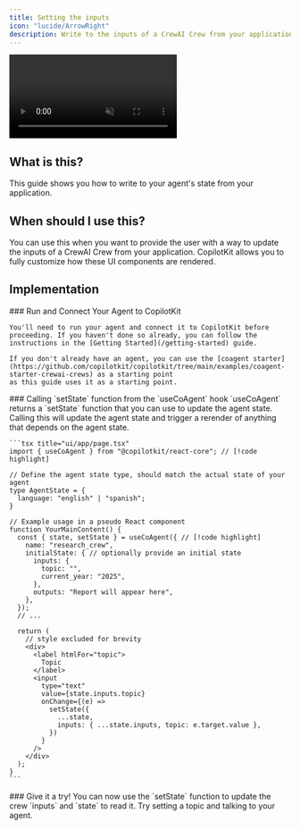 ```yaml
---
title: Setting the inputs
icon: "lucide/ArrowRight"
description: Write to the inputs of a CrewAI Crew from your application.
---
```


<video
  src="https://cdn.copilotkit.ai/docs/copilotkit/images/coagents/write-agent-state.mp4"
  className="rounded-lg shadow-xl"
  loop
  playsInline
  controls
  autoPlay
  muted
/>
<Callout>
  This video shows the result of `npx copilotkit@latest init` with the [implementation](#implementation) section applied to it!
</Callout>

## What is this?

This guide shows you how to write to your agent's state from your application.

## When should I use this?

You can use this when you want to provide the user with a way to update the inputs of a CrewAI Crew from your application. CopilotKit allows you to fully customize how these UI components are rendered.

## Implementation

<Steps>
  <Step>
    ### Run and Connect Your Agent to CopilotKit

    You'll need to run your agent and connect it to CopilotKit before proceeding. If you haven't done so already, you can follow the instructions in the [Getting Started](/getting-started) guide.

    If you don't already have an agent, you can use the [coagent starter](https://github.com/copilotkit/copilotkit/tree/main/examples/coagent-starter-crewai-crews) as a starting point
    as this guide uses it as a starting point.

  </Step>
  <Step>
    ### Calling `setState` function from the `useCoAgent` hook
    `useCoAgent` returns a `setState` function that you can use to update the agent state. Calling this will update the agent state and trigger a rerender of anything that depends on the agent state.

    ```tsx title="ui/app/page.tsx"
    import { useCoAgent } from "@copilotkit/react-core"; // [!code highlight]

    // Define the agent state type, should match the actual state of your agent
    type AgentState = {
      language: "english" | "spanish";
    }

    // Example usage in a pseudo React component
    function YourMainContent() {
      const { state, setState } = useCoAgent({ // [!code highlight]
        name: "research_crew",
        initialState: { // optionally provide an initial state
          inputs: {
            topic: "",
            current_year: "2025",
          },
          outputs: "Report will appear here",
        },
      });
      // ...

      return (
        // style excluded for brevity
        <div>
          <label htmlFor="topic">
            Topic
          </label>
          <input
            type="text"
            value={state.inputs.topic}
            onChange={(e) =>
              setState({
                ...state,
                inputs: { ...state.inputs, topic: e.target.value },
              })
            }
          />
        </div>
      );
    }
    ```

  </Step>
  <Step>
    ### Give it a try!
    You can now use the `setState` function to update the crew `inputs` and `state` to read it. Try setting  a topic and talking to your agent.
  </Step>
</Steps>
